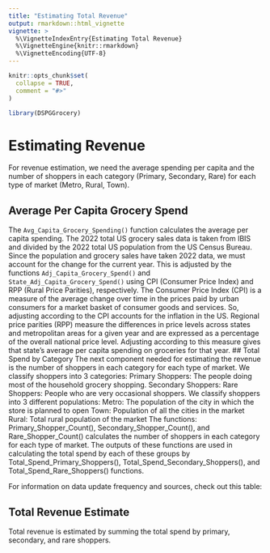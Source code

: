 ```yaml
---
title: "Estimating Total Revenue"
output: rmarkdown::html_vignette
vignette: >
  %\VignetteIndexEntry{Estimating Total Revenue}
  %\VignetteEngine{knitr::rmarkdown}
  %\VignetteEncoding{UTF-8}
---
```


```r
knitr::opts_chunk$set(
  collapse = TRUE,
  comment = "#>"
)
```

```r
library(DSPGGrocery)
```

# Estimating Revenue
For revenue estimation, we need the average spending per capita and the number of shoppers in each category (Primary, Secondary, Rare) for each type of market (Metro, Rural, Town).

## Average Per Capita Grocery Spend
The `Avg_Capita_Grocery_Spending()` function calculates the average per capita spending. The 2022 total US grocery sales data is taken from IBIS and divided by the 2022 total US population from the US Census Bureau. Since the population and grocery sales have taken 2022 data, we must account for the change for the current year. This is adjusted by the functions `Adj_Capita_Grocery_Spend()` and  `State_Adj_Capita_Grocery_Spend()` using CPI (Consumer Price Index) and RPP (Rural Price Parities), respectively.
The Consumer Price Index (CPI) is a measure of the average change over time in the prices paid by urban consumers for a market basket of consumer goods and services. So, adjusting according to the CPI accounts for the inflation in the US.
Regional price parities (RPP) measure the differences in price levels across states and metropolitan areas for a given year and are expressed as a percentage of the overall national price level. Adjusting according to this measure gives that state's average per capita spending on groceries for that year.
## Total Spend by Category
The next component needed for estimating the revenue is the number of shoppers in each category for each type of market. 
We classify shoppers into 3 categories: 
Primary Shoppers: The people doing most of the household grocery shopping.
Secondary Shoppers: 
Rare Shoppers: People who are very occasional shoppers.
We classify shoppers into 3 different populations:
Metro: The population of the city in which the store is planned to open
Town: Population of all the cities in the market
Rural: Total rural population of the market
The functions: Primary_Shopper_Count(), Secondary_Shopper_Count(), and Rare_Shopper_Count() calculates the number of shoppers in each category for each type of market. The outputs of these functions are used in calculating the total spend by each of these groups by Total_Spend_Primary_Shoppers(), Total_Spend_Secondary_Shoppers(), and Total_Spend_Rare_Shoppers() functions.

For information on data update frequency and sources, check out this table:


## Total Revenue Estimate
Total revenue is estimated by summing the total spend by primary, secondary, and rare shoppers.
